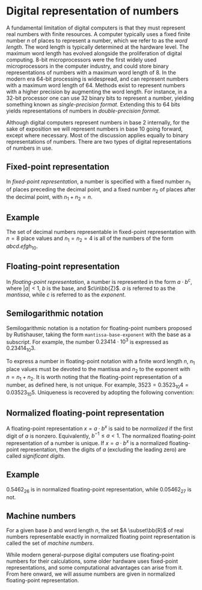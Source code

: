 # Digital representation of numbers

A fundamental limitation of digital computers is that they must represent real numbers with finite resources.
A computer typically uses a fixed finite number $n$ of places to represent a number, which we refer to as the *word length*.
The word length is typically determined at the hardware level.
The maximum word length has evolved alongside the proliferation of digital computing.
$8$-bit microprocessors were the first widely used microprocessors in the computer industry, and could store binary representations of numbers with a maximum word length of $8$.
In the modern era $64$-bit processing is widespread, and can represent numbers with a maximum word length of $64$.
Methods exist to represent numbers with a higher precision by augmenting the word length.
For instance, in a $32$-bit processor one can use $32$ binary bits to represent a number, yielding something known as *single-precision format.*
Extending this to $64$ bits yields representations of numbers in *double-precision format.*

Although digital computers represent numbers in base $2$ internally, for the sake of exposition we will represent numbers in base $10$ going forward, except where necessary.
Most of the discussion applies equally to binary representations of numbers.
There are two types of digital representations of numbers in use.

::: {.Definition #defFixedPointRep}

## Fixed-point representation

In *fixed-point representation*, a number is specified with a fixed number $n_1$ of places preceding the decimal point, and a fixed number $n_2$ of places after the decimal point, with $n_1+n_2 = n$.

:::

::: {.callout-note icon=false}

## Example

The set of decimal numbers representable in fixed-point representation with $n=8$ place values and $n_1=n_2=4$ is all of the numbers of the form $abcd.efgh_10$.

:::

::: {.Definition #defFloatingPointRep}

## Floating-point representation

In *floating-point representation*, a number is represented in the form $a\cdot b^c$, where $|a|<1$, $b$ is the base, and $c\in\bb{Z}$.
$a$ is referred to as the *mantissa*, while $c$ is referred to as the $exponent$.

:::

::: {.callout-note icon=false}

## Semilogarithmic notation

Semilogarithmic notation is a notation for floating-point numbers proposed by Rutishauser, taking the form `mantissa-base-exponent` with the base as a subscript.
For example, the number $0.23414\cdot 10^3$ is expressed as $0.23414_{10}3$.

:::

To express a number in floating-point notation with a finite word length $n$, $n_1$ place values must be devoted to the mantissa and $n_2$ to the exponent with $n = n_1 + n_2$.
It is worth noting that the floating-point representation of a number, as defined here, is not unique.
For example, $3523 = 0.3523_{10}4 = 0.03523_{10}5$.
Uniqueness is recovered by adopting the following convention:

::: {.Definition #defNormalizedFP}

## Normalized floating-point representation

A floating-point representation $x = a\cdot b^x$ is said to be *normalized* if the first digit of $a$ is nonzero.
Equivalently, $b^{-1} \leq a < 1$.
The normalized floating-point representation of a number is unique.
If $x = a\cdot b^x$ is a normalized floating-point representation, then the digits of $a$ (excluding the leading zero) are called *significant digits*.

:::

::: {.callout-note icon=false}

## Example

$0.5462_26$ is in normalized floating-point representation, while $0.05462_27$ is not.

:::


::: {.Definition #defMachineNums}

## Machine numbers

For a given base $b$ and word length $n$, the set $A \subset\bb{R}$ of real numbers representable exactly in normalized floating point representation is called the set of *machine numbers*.

:::

While modern general-purpose digital computers use floating-point numbers for their calculations, some older hardware uses fixed-point representations, and some computational advantages can arise from it.
From here onward, we will assume numbers are given in normalized floating-point representation.